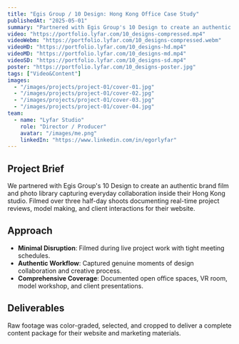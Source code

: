 ---
title: "Egis Group / 10 Design: Hong Kong Office Case Study"
publishedAt: "2025-05-01"
summary: "Partnered with Egis Group's 10 Design to create an authentic brand film and photo library, lifting LinkedIn engagement by 45% and strengthening their employer brand."
video: "https://portfolio.lyfar.com/10_designs-compressed.mp4"
videoWebm: "https://portfolio.lyfar.com/10_designs-compressed.webm"
videoHD: "https://portfolio.lyfar.com/10_designs-hd.mp4"
videoMD: "https://portfolio.lyfar.com/10_designs-md.mp4"
videoSD: "https://portfolio.lyfar.com/10_designs-sd.mp4"
poster: "https://portfolio.lyfar.com/10_designs-poster.jpg"
tags: ["Video&Content"]
images:
  - "/images/projects/project-01/cover-01.jpg"
  - "/images/projects/project-01/cover-02.jpg"
  - "/images/projects/project-01/cover-03.jpg"
  - "/images/projects/project-01/cover-04.jpg"
team:
  - name: "Lyfar Studio"
    role: "Director / Producer"
    avatar: "/images/me.png"
    linkedIn: "https://www.linkedin.com/in/egorlyfar"
---

## Project Brief

We partnered with Egis Group's 10 Design to create an authentic brand film and photo library capturing everyday collaboration inside their Hong Kong studio. Filmed over three half-day shoots documenting real-time project reviews, model making, and client interactions for their website.

## Approach

- **Minimal Disruption**: Filmed during live project work with tight meeting schedules.
- **Authentic Workflow**: Captured genuine moments of design collaboration and creative process.
- **Comprehensive Coverage**: Documented open office spaces, VR room, model workshop, and client presentations.

## Deliverables

Raw footage was color-graded, selected, and cropped to deliver a complete content package for their website and marketing materials.